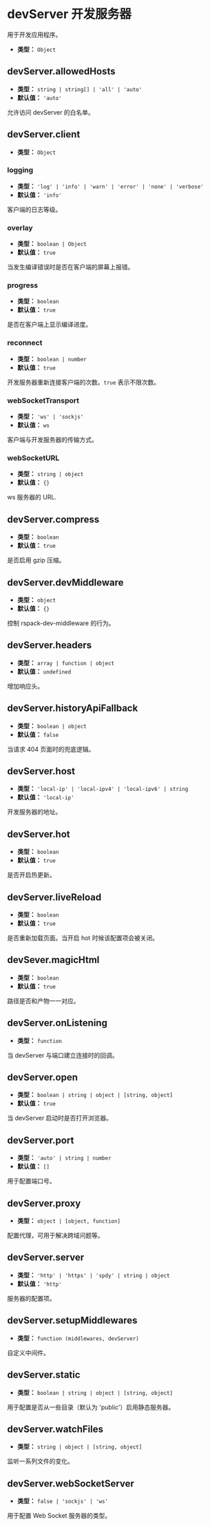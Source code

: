 # devServer 开发服务器

用于开发应用程序。

- **类型：** `Object`

## devServer.allowedHosts

- **类型：** `string | string[] | 'all' | 'auto'`
- **默认值：** `'auto'`

允许访问 devServer 的白名单。

## devServer.client

- **类型：** `Object`

### logging

- **类型：** `'log' | 'info' | 'warn' | 'error' | 'none' | 'verbose'`
- **默认值：** `'info'`

客户端的日志等级。

### overlay

- **类型：** `boolean | Object`
- **默认值：** `true`

当发生编译错误时是否在客户端的屏幕上报错。

### progress

- **类型：** `boolean`
- **默认值：** `true`

是否在客户端上显示编译进度。

### reconnect

- **类型：** `boolean | number`
- **默认值：** `true`

开发服务器重新连接客户端的次数。`true` 表示不限次数。

### webSocketTransport

- **类型：** `'ws' | 'sockjs'`
- **默认值：** `ws`

客户端与开发服务器的传输方式。

### webSocketURL

- **类型：** `string | object`
- **默认值：** `{}`

ws 服务器的 URL.

## devServer.compress

- **类型：** `boolean`
- **默认值：** `true`

是否启用 gzip 压缩。

## devServer.devMiddleware

- **类型：** `object`
- **默认值：** `{}`

控制 rspack-dev-middleware 的行为。

## devServer.headers

- **类型：** `array | function | object`
- **默认值：** `undefined`

增加响应头。

## devServer.historyApiFallback

- **类型：** `boolean | object`
- **默认值：** `false`

当请求 404 页面时的兜底逻辑。

## devServer.host

- **类型：** `'local-ip' | 'local-ipv4' | 'local-ipv6' | string`
- **默认值：** `'local-ip'`

开发服务器的地址。

## devServer.hot

- **类型：** `boolean`
- **默认值：** `true`

是否开启热更新。

## devServer.liveReload

- **类型：** `boolean`
- **默认值：** `true`

是否重新加载页面。当开启 hot 时候该配置项会被关闭。

## devSever.magicHtml

- **类型：** `boolean`
- **默认值：** `true`

路径是否和产物一一对应。

## devServer.onListening

- **类型：** `function`

当 devServer 与端口建立连接时的回调。

## devServer.open

- **类型：** `boolean | string | object | [string, object]`
- **默认值：** `true`

当 devServer 启动时是否打开浏览器。

## devServer.port

- **类型：** `'auto' | string | number`
- **默认值：** `[]`

用于配置端口号。

## devServer.proxy

- **类型：** `object | [object, function]`

配置代理，可用于解决跨域问题等。

## devServer.server

- **类型：** `'http' | 'https' | 'spdy' | string | object`
- **默认值：** `'http'`

服务器的配置项。

## devServer.setupMiddlewares

- **类型：** `function (middlewares, devServer)`

自定义中间件。

## devServer.static

- **类型：** `boolean | string | object | [string, object]`

用于配置是否从一些目录（默认为 'public'）启用静态服务器。

## devServer.watchFiles

- **类型：** `string | object | [string, object]`

监听一系列文件的变化。

## devServer.webSocketServer

- **类型：** `false | 'sockjs' | 'ws'`

用于配置 Web Socket 服务器的类型。
